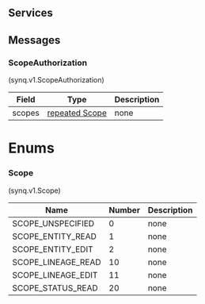 ## Services


 
 

## Messages 



### ScopeAuthorization

(synq.v1.ScopeAuthorization)




| Field | Type | Description |
| ----- | ---- | ----------- |
| scopes | [repeated Scope](#scope) | none |
 
 






# Enums



### Scope

(synq.v1.Scope)



| Name | Number | Description |
| ---- | ------ | ----------- |
| SCOPE_UNSPECIFIED | 0 | none |
| SCOPE_ENTITY_READ | 1 | none |
| SCOPE_ENTITY_EDIT | 2 | none |
| SCOPE_LINEAGE_READ | 10 | none |
| SCOPE_LINEAGE_EDIT | 11 | none |
| SCOPE_STATUS_READ | 20 | none |



